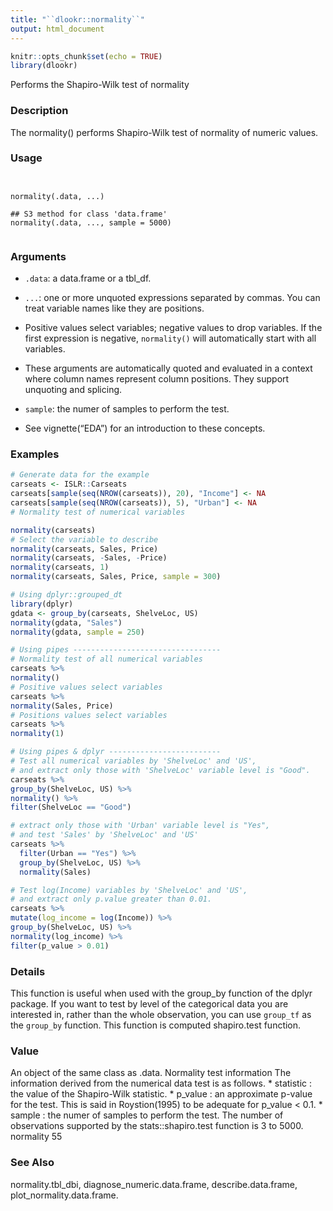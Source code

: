 ```yaml
---
title: "``dlookr::normality``"
output: html_document
---
```


```r
knitr::opts_chunk$set(echo = TRUE)
library(dlookr)
```
 Performs the Shapiro-Wilk test of normality

### Description 

The normality() performs Shapiro-Wilk test of normality of numeric values.

### Usage 
<pre><code>

normality(.data, ...)

## S3 method for class 'data.frame'
normality(.data, ..., sample = 5000)

</code></pre>

### Arguments
 
* ``.data``: a data.frame or a tbl_df.
* ``...``: one or more unquoted expressions separated by commas. You can treat variable names like they are positions. 
 - Positive values select variables; negative values to drop variables. If the first expression is negative, ``normality()`` will automatically start with all variables.
 - These arguments are automatically quoted and evaluated in a context where column names represent column positions. They support unquoting and splicing.
* ``sample``:  the numer of samples to perform the test.

 - See vignette("EDA") for an introduction to these concepts.



### Examples
```r

# Generate data for the example
carseats <- ISLR::Carseats
carseats[sample(seq(NROW(carseats)), 20), "Income"] <- NA
carseats[sample(seq(NROW(carseats)), 5), "Urban"] <- NA
# Normality test of numerical variables
```

```r
normality(carseats)
# Select the variable to describe
normality(carseats, Sales, Price)
normality(carseats, -Sales, -Price)
normality(carseats, 1)
normality(carseats, Sales, Price, sample = 300)
```

```r
# Using dplyr::grouped_dt
library(dplyr)
gdata <- group_by(carseats, ShelveLoc, US)
normality(gdata, "Sales")
normality(gdata, sample = 250)
```

```r
# Using pipes ---------------------------------
# Normality test of all numerical variables
carseats %>%
normality()
# Positive values select variables
carseats %>%
normality(Sales, Price)
# Positions values select variables
carseats %>%
normality(1)
```

```r
# Using pipes & dplyr -------------------------
# Test all numerical variables by 'ShelveLoc' and 'US',
# and extract only those with 'ShelveLoc' variable level is "Good".
carseats %>%
group_by(ShelveLoc, US) %>%
normality() %>%
filter(ShelveLoc == "Good")
```

```r
# extract only those with 'Urban' variable level is "Yes",
# and test 'Sales' by 'ShelveLoc' and 'US'
carseats %>%
  filter(Urban == "Yes") %>%
  group_by(ShelveLoc, US) %>%
  normality(Sales)
```

```r
# Test log(Income) variables by 'ShelveLoc' and 'US',
# and extract only p.value greater than 0.01.
carseats %>%
mutate(log_income = log(Income)) %>%
group_by(ShelveLoc, US) %>%
normality(log_income) %>%
filter(p_value > 0.01)
```

### Details 

This function is useful when used with the group_by function of the dplyr package. If you want to test by level of the categorical data you are interested in, rather than the whole observation, you can use ``group_tf`` as the ``group_by`` function. This function is computed shapiro.test function.

### Value 

An object of the same class as .data.
Normality test information
The information derived from the numerical data test is as follows.
*  statistic : the value of the Shapiro-Wilk statistic.
*  p_value : an approximate p-value for the test. This is said in Roystion(1995) to be adequate
for p_value < 0.1.
*  sample : the numer of samples to perform the test. The number of observations supported by
the stats::shapiro.test function is 3 to 5000.
normality 55

### See Also
 
normality.tbl_dbi, diagnose_numeric.data.frame, describe.data.frame, plot_normality.data.frame.